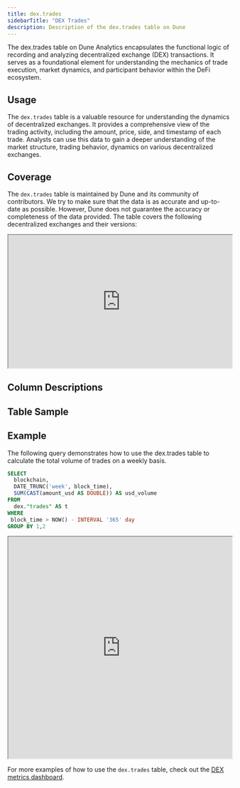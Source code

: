 ```yaml
---
title: dex.trades
sidebarTitle: "DEX Trades"
description: Description of the dex.trades table on Dune
---
```


The dex.trades table on Dune Analytics encapsulates the functional logic of recording and analyzing decentralized exchange (DEX) transactions. It serves as a foundational element for understanding the mechanics of trade execution, market dynamics, and participant behavior within the DeFi ecosystem.

## Usage

The `dex.trades` table is a valuable resource for understanding the dynamics of decentralized exchanges. It provides a comprehensive view of the trading activity, including the amount, price, side, and timestamp of each trade. Analysts can use this data to gain a deeper understanding of the market structure, trading behavior, dynamics on various decentralized exchanges.

## Coverage

The `dex.trades` table is maintained by Dune and its community of contributors. We try to make sure that the data is as accurate and up-to-date as possible. However, Dune does not guarantee the accuracy or completeness of the data provided. The table covers the following decentralized exchanges and their versions:

<div>
  <iframe
    src="https://dune.com/embeds/3453733/5803844/"
    width="100%"
    height="300px"
  ></iframe>
</div>

## Column Descriptions


<ColumnDescriptions tableSchema="dex" tableName="trades" />

## Table Sample


<TableSample tableSchema="dex" tableName="trades" />

## Example

The following query demonstrates how to use the dex.trades table to calculate the total volume of trades on a weekly basis.

```sql
SELECT
  blockchain,
  DATE_TRUNC('week', block_time),
  SUM(CAST(amount_usd AS DOUBLE)) AS usd_volume
FROM
  dex."trades" AS t
WHERE
 block_time > NOW() - INTERVAL '365' day
GROUP BY 1,2
```
<div>
  <iframe
    src="https://dune.com/embeds/2180075/3571504/"
    width="100%"
    height="500px"
  ></iframe>
</div>

For more examples of how to use the `dex.trades` table, check out the [DEX metrics dashboard](https://dune.com/hagaetc/dex-metrics).